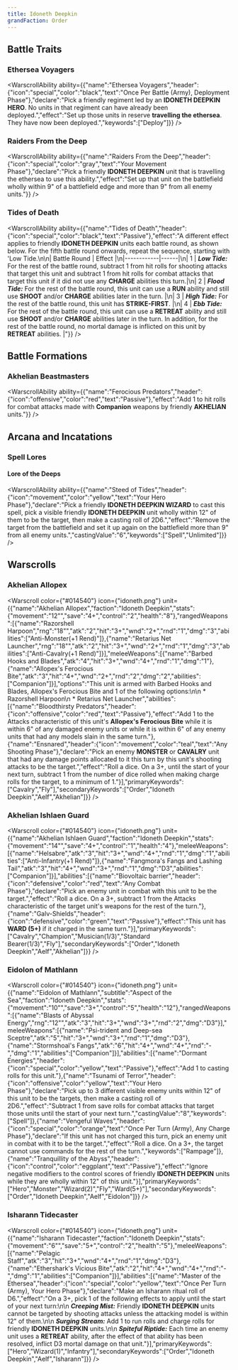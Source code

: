 ```yaml
---
title: Idoneth Deepkin
grandFaction: Order
---
```



## Battle Traits

### Ethersea Voyagers

<WarscrollAbility ability={{"name":"Ethersea Voyagers","header":{"icon":"special","color":"black","text":"Once Per Battle (Army), Deployment Phase"},"declare":"Pick a friendly regiment led by an **IDONETH DEEPKIN HERO**. No units in that regiment can have already been deployed.","effect":"Set up those units in reserve **travelling the ethersea**. They have now been deployed.","keywords":["Deploy"]}} />

### Raiders From the Deep

<WarscrollAbility ability={{"name":"Raiders From the Deep","header":{"icon":"special","color":"gray","text":"Your Movement Phase"},"declare":"Pick a friendly **IDONETH DEEPKIN** unit that is travelling the ethersea to use this ability.","effect":"Set up that unit on the battlefield wholly within 9\" of a battlefield edge and more than 9\" from all enemy units."}} />

### Tides of Death

<WarscrollAbility ability={{"name":"Tides of Death","header":{"icon":"special","color":"black","text":"Passive"},"effect":"A different effect applies to friendly **IDONETH DEEPKIN** units each battle round, as shown below. For the fifth battle round onwards, repeat the sequence, starting with 'Low Tide.\n\n| Battle Round | Effect |\n|------------|------|\n| 1 | _**Low Tide:**_ For the rest of the battle round, subtract 1 from hit rolls for shooting attacks that target this unit and subtract 1 from hit rolls for combat attacks that target this unit if it did not use any **CHARGE** abilities this turn.|\n| 2 | _**Flood Tide:**_ For the rest of the battle round, this unit can use a **RUN** ability and still use **SHOOT** and/or **CHARGE** abilities later in the turn. |\n| 3 | _**High Tide:**_ For the rest of the battle round, this unit has **STRIKE-FIRST**. |\n| 4 | _**Ebb Tide:**_ For the rest of the battle round, this unit can use a **RETREAT** ability and still use **SHOOT** and/or **CHARGE** abilities later in the turn. In addition, for the rest of the battle round, no mortal damage is inflicted on this unit by **RETREAT** abilities. |"}} />



## Battle Formations

### Akhelian Beastmasters

<WarscrollAbility ability={{"name":"Ferocious Predators","header":{"icon":"offensive","color":"red","text":"Passive"},"effect":"Add 1 to hit rolls for combat attacks made with **Companion** weapons by friendly **AKHELIAN** units."}} />



## Arcana and Incatations

### Spell Lores
#### Lore of the Deeps

<WarscrollAbility ability={{"name":"Steed of Tides","header":{"icon":"movement","color":"yellow","text":"Your Hero Phase"},"declare":"Pick a friendly **IDONETH DEEPKIN WIZARD** to cast this spell, pick a visible friendly **IDONETH DEEPKIN** unit wholly within 12\" of them to be the target, then make a casting roll of 2D6.","effect":"Remove the target from the battlefield and set it up again on the battlefield more than 9\" from all enemy units.","castingValue":"6","keywords":["Spell","Unlimited"]}} />



## Warscrolls

### Akhelian Allopex

<Warscroll color={"#014540"} icon={"idoneth.png"} unit={{"name":"Akhelian Allopex","faction":"Idoneth Deepkin","stats":{"movement":"12\"","save":"4+","control":"2","health":"8"},"rangedWeapons":[{"name":"Razorshell Harpoon","rng":"18\"","atk":"2","hit":"3+","wnd":"2+","rnd":"1","dmg":"3","abilities":["Anti-Monster(+1 Rend)"]},{"name":"Retarius Net Launcher","rng":"18\"","atk":"2","hit":"3+","wnd":"2+","rnd":"1","dmg":"3","abilities":["Anti-Cavalry(+1 Rend)"]}],"meleeWeapons":[{"name":"Barbed Hooks and Blades","atk":"4","hit":"3+","wnd":"4+","rnd":"1","dmg":"1"},{"name":"Allopex's Ferocious Bite","atk":"3","hit":"4+","wnd":"2+","rnd":"2","dmg":"2","abilities":["Companion"]}],"options":"This unit is armed with Barbed Hooks and Blades, Allopex's Ferocious Bite and 1 of the following options:\n\n * Razorshell Harpoon\n * Retarius Net Launcher","abilities":[{"name":"Bloodthirsty Predators","header":{"icon":"offensive","color":"red","text":"Passive"},"effect":"Add 1 to the Attacks characteristic of this unit's **Allopex's Ferocious Bite** while it is within 6\" of any damaged enemy units or while it is within 6\" of any enemy units that had any models slain in the same turn."},{"name":"Ensnared","header":{"icon":"movement","color":"teal","text":"Any Shooting Phase"},"declare":"Pick an enemy **MONSTER** or **CAVALRY** unit that had any damage points allocated to it this turn by this unit's shooting attacks to be the target.","effect":"Roll a dice. On a 3+, until the start of your next turn, subtract 1 from the number of dice rolled when making charge rolls for the target, to a minimum of 1."}],"primaryKeywords":["Cavalry","Fly"],"secondaryKeywords":["Order","Idoneth Deepkin","Aelf","Akhelian"]}} />

### Akhelian Ishlaen Guard

<Warscroll color={"#014540"} icon={"idoneth.png"} unit={{"name":"Akhelian Ishlaen Guard","faction":"Idoneth Deepkin","stats":{"movement":"14\"","save":"4+","control":"1","health":"4"},"meleeWeapons":[{"name":"Helsabre","atk":"3","hit":"3+","wnd":"4+","rnd":"1","dmg":"1","abilities":["Anti-Infantry(+1 Rend)"]},{"name":"Fangmora's Fangs and Lashing Tail","atk":"3","hit":"4+","wnd":"3+","rnd":"1","dmg":"D3","abilities":["Companion"]}],"abilities":[{"name":"Biovoltaic barrier","header":{"icon":"defensive","color":"red","text":"Any Combat Phase"},"declare":"Pick an enemy unit in combat with this unit to be the target.","effect":"Roll a dice. On a 3+, subtract 1 from the Attacks characteristic of the target unit's weapons for the rest of the turn."},{"name":"Galv-Shields","header":{"icon":"defensive","color":"green","text":"Passive"},"effect":"This unit has **WARD (5+)** if it charged in the same turn."}],"primaryKeywords":["Cavalry","Champion","Musician(1/3)","Standard Bearer(1/3)","Fly"],"secondaryKeywords":["Order","Idoneth Deepkin","Aelf","Akhelian"]}} />

### Eidolon of Mathlann

<Warscroll color={"#014540"} icon={"idoneth.png"} unit={{"name":"Eidolon of Mathlann","subtitle":"Aspect of the Sea","faction":"Idoneth Deepkin","stats":{"movement":"10\"","save":"3+","control":"5","health":"12"},"rangedWeapons":[{"name":"Blasts of Abyssal Energy","rng":"12\"","atk":"3","hit":"3+","wnd":"3+","rnd":"2","dmg":"D3"}],"meleeWeapons":[{"name":"Psi-trident and Deep-sea Sceptre","atk":"5","hit":"3+","wnd":"3+","rnd":"1","dmg":"D3"},{"name":"Stormshoal's Fangs","atk":"6","hit":"4+","wnd":"4+","rnd":"-","dmg":"1","abilities":["Companion"]}],"abilities":[{"name":"Dormant Energies","header":{"icon":"special","color":"yellow","text":"Passive"},"effect":"Add 1 to casting rolls for this unit."},{"name":"Tsunami of Terror","header":{"icon":"offensive","color":"yellow","text":"Your Hero Phase"},"declare":"Pick up to 3 different visible enemy units within 12\" of this unit to be the targets, then make a casting roll of 2D6.","effect":"Subtract 1 from save rolls for combat attacks that target those units until the start of your next turn.","castingValue":"8","keywords":["Spell"]},{"name":"Vengeful Waves","header":{"icon":"special","color":"orange","text":"Once Per Turn (Army), Any Charge Phase"},"declare":"If this unit has not charged this turn, pick an enemy unit in combat with it to be the target.","effect":"Roll a dice. On a 3+, the target cannot use commands for the rest of the turn.","keywords":["Rampage"]},{"name":"Tranquillity of the Abyss","header":{"icon":"control","color":"eggplant","text":"Passive"},"effect":"Ignore negative modifiers to the control scores of friendly **IDONETH DEEPKIN** units while they are wholly within 12\" of this unit."}],"primaryKeywords":["Hero","Monster","Wizard(2)","Fly","Ward(5+)"],"secondaryKeywords":["Order","Idoneth Deepkin","Aelf","Eidolon"]}} />

### Isharann Tidecaster

<Warscroll color={"#014540"} icon={"idoneth.png"} unit={{"name":"Isharann Tidecaster","faction":"Idoneth Deepkin","stats":{"movement":"6\"","save":"5+","control":"2","health":"5"},"meleeWeapons":[{"name":"Pelagic Staff","atk":"3","hit":"3+","wnd":"4+","rnd":"1","dmg":"D3"},{"name":"Ethershark's Vicious Bite","atk":"2","hit":"4+","wnd":"4+","rnd":"-","dmg":"1","abilities":["Companion"]}],"abilities":[{"name":"Master of the Ethersea","header":{"icon":"special","color":"yellow","text":"Once Per Turn (Army), Your Hero Phase"},"declare":"Make an Isharann ritual roll of D6.","effect":"On a 3+, pick 1 of the following effects to apply until the start of your next turn:\n\n _**Creeping Mist:**_ Friendly **IDONETH DEEPKIN** units cannot be targeted by shooting attacks unless the attacking model is within 12\" of them.\n\n _**Surging Stream:**_ Add 1 to run rolls and charge rolls for friendly **IDONETH DEEPKIN** units.\n\n _**Spiteful Riptide:**_ Each time an enemy unit uses a **RETREAT** ability, after the effect of that ability has been resolved, inflict D3 mortal damage on that unit."}],"primaryKeywords":["Hero","Wizard(1)","Infantry"],"secondaryKeywords":["Order","Idoneth Deepkin","Aelf","Isharann"]}} />

